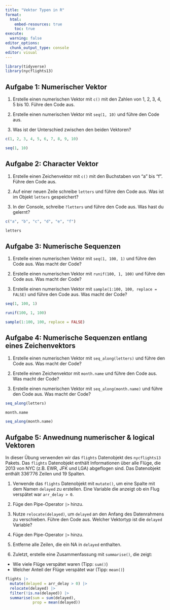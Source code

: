 ```yaml
---
title: "Vektor Typen in R"
format:
  html:
    embed-resources: true
    toc: true
execute:
  warning: false
editor_options: 
  chunk_output_type: console
editor: visual
---
```


```r
library(tidyverse)
library(nycflights13)
```

## Aufgabe 1: Numerischer Vektor

1.  Erstelle einen numerischen Vektor mit `c()` mit den Zahlen von 1, 2, 3, 4, 5 bis 10. Führe den Code aus.

2.  Erstelle einen numerischen Vektor mit `seq(1, 10)` und führe den Code aus.

3.  Was ist der Unterschied zwischen den beiden Vektoren?

```r
c(1, 2, 3, 4, 5, 6, 7, 8, 9, 10)

seq(1, 10)
```

## Aufgabe 2: Character Vektor

1.  Erstelle einen Zeichenvektor mit `c()` mit den Buchstaben von "a" bis "f". Führe den Code aus.

2.  Auf einer neuen Zeile schreibe `letters` und führe den Code aus. Was ist im Objekt `letters` gespeichert?

3.  In der Console, schreibe `?letters` und führe den Code aus. Was hast du gelernt?

```r

c("a", "b", "c", "d", "e", "f")

letters

```

## Aufgabe 3: Numerische Sequenzen

1.  Erstelle einen numerischen Vektor mit `seq(1, 100, 1)` und führe den Code aus. Was macht der Code?

2.  Erstelle einen numerischen Vektor mit `runif(100, 1, 100)` und führe den Code aus. Was macht der Code?

3.  Erstelle einen numerischen Vektor mit `sample(1:100, 100, replace = FALSE)` und führe den Code aus. Was macht der Code?

```r

seq(1, 100, 1)

runif(100, 1, 100)

sample(1:100, 100, replace = FALSE)

```

## Aufgabe 4: Numerische Sequenzen entlang eines Zeichenvektors

1.  Erstelle einen numerischen Vektor mit `seq_along(letters)` und führe den Code aus. Was macht der Code?

2.  Erstelle einen Zeichenvektor mit `month.name` und führe den Code aus. Was macht der Code?

3.  Erstelle einen numerischen Vektor mit `seq_along(month.name)` und führe den Code aus. Was macht der Code?

```r
seq_along(letters)

month.name

seq_along(month.name)

```

## Aufgabe 5: Anwednung numerischer & logical Vektoren

In dieser Übung verwenden wir das `flights` Datenobjekt des `nycflights13` Pakets. Das `flights` Datenobjekt enthält Informationen über alle Flüge, die 2013 von NYC (z.B. EWR, JFK und LGA) abgeflogen sind. Das Datenobjekt enthält 336'776 Zeilen und 19 Spalten.

1.  Verwende das `flights` Datenobjekt mit `mutate()`, um eine Spalte mit dem Namen `delayed` zu erstellen. Eine Variable die anzeigt ob ein Flug verspätet war `arr_delay > 0`.

2.  Füge den Pipe-Operator `|>` hinzu.

3.  Nutze `relocate(delayed)`, um `delayed` an den Anfang des Datenrahmens zu verschieben. Führe den Code aus. Welcher Vektortyp ist die `delayed` Variable?

4.  Füge den Pipe-Operator `|>` hinzu.

5.  Entferne alle Zeilen, die ein NA in `delayed` enthalten.

6.  Zuletzt, erstelle eine Zusammenfassung mit `summarise()`, die zeigt:

-   Wie viele Flüge verspätet waren (Tipp: `sum()`)
-   Welcher Anteil der Flüge verspätet war (Tipp: `mean()`)

```r
flights |> 
  mutate(delayed = arr_delay > 0) |> 
  relocate(delayed) |> 
  filter(!is.na(delayed)) |> 
  summarise(sum = sum(delayed),
            prop = mean(delayed))
```
